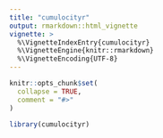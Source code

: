 ```yaml
---
title: "cumulocityr"
output: rmarkdown::html_vignette
vignette: >
  %\VignetteIndexEntry{cumulocityr}
  %\VignetteEngine{knitr::rmarkdown}
  %\VignetteEncoding{UTF-8}
---
```


```r
knitr::opts_chunk$set(
  collapse = TRUE,
  comment = "#>"
)
```

```r
library(cumulocityr)
```
